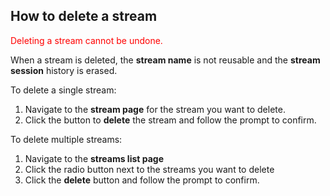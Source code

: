 
<DocsLayout title="How to delete a stream - Livepeer.com" description="How to delete a stream">

## How to delete a stream

<p>
  <font color="red">Deleting a stream cannot be undone.</font>
</p>

When a stream is deleted, the **stream name** is not reusable and the **stream
session** history is erased.

To delete a single stream:

1. Navigate to the **stream page** for the stream you want to delete.
1. Click the button to **delete** the stream and follow the prompt to confirm.

To delete multiple streams:

1. Navigate to the **streams list page**
1. Click the radio button next to the streams you want to delete
1. Click the **delete** button and follow the prompt to confirm.

</DocsLayout>
